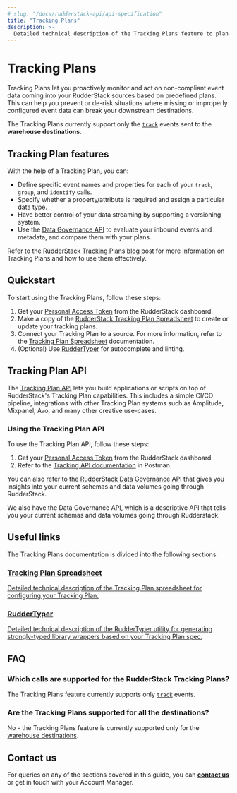 ```yaml
---
# slug: "/docs/rudderstack-api/api-specification"
title: "Tracking Plans"
description: >-
  Detailed technical description of the Tracking Plans feature to plan and monitor your event data.
---
```


# Tracking Plans

Tracking Plans let you proactively monitor and act on non-compliant event data coming into your RudderStack sources based on predefined plans. This can help you prevent or de-risk situations where missing or improperly configured event data can break your downstream destinations.

<div class="warningBlock">
  

The Tracking Plans currently support only the <a href="https://rudderstack.com/docs/rudderstack-api/api-specification/rudderstack-spec/track/"><code class="inline-code">track</code></a> events sent to the <strong>warehouse destinations</strong>.
</div>

## Tracking Plan features

With the help of a Tracking Plan, you can:

* Define specific event names and properties for each of your `track`, `group`, and `identify` calls.
* Specify whether a property/attribute is required and assign a particular data type.
* Have better control of your data streaming by supporting a versioning system.
* Use the [Data Governance API](https://rudderstack.com/docs/data-governance/rudderstack-data-governance-api/) to evaluate your inbound events and metadata, and compare them with your plans.

<div class="infoBlock">

Refer to the <a href="https://rudderstack.com/blog/dogfooding-at-rudderstack-tracking-plans-part-1/">RudderStack Tracking Plans</a> blog post for more information on Tracking Plans and how to use them effectively.
</div>

## Quickstart

To start using the Tracking Plans, follow these steps:

1. Get your [Personal Access Token](https://www.rudderstack.com/docs/transformations/api-access-token/) from the RudderStack dashboard.
2. Make a copy of the [RudderStack Tracking Plan Spreadsheet](https://docs.google.com/spreadsheets/d/1QnCY3dbzyz2InB68W3AGIJshsuY3Zu8WA3AfMMxIzAQ/edit#gid=1810167975) to create or update your tracking plans.
3. Connect your Tracking Plan to a source. For more information, refer to the [Tracking Plan Spreadsheet](https://www.rudderstack.com/docs/data-governance/tracking-plans/tracking-plan-spreadsheet/#linking-tracking-plan-to-a-source) documentation.
4. (Optional) Use [RudderTyper](https://www.rudderstack.com/docs/data-governance/ruddertyper/) for autocomplete and linting.

## Tracking Plan API

The [Tracking Plan API](https://documenter.getpostman.com/view/16242548/TzeWFT6D#3b19ae74-4a42-4078-b9f8-4aa006817c63) lets you build applications or scripts on top of RudderStack's Tracking Plan capabilities. This includes a simple CI/CD pipeline, integrations with other Tracking Plan systems such as Amplitude, Mixpanel, Avo, and many other creative use-cases.

### Using the Tracking Plan API

To use the Tracking Plan API, follow these steps:

1. Get your [Personal Access Token](https://www.rudderstack.com/docs/transformations/api-access-token/) from the RudderStack dashboard.
2. Refer to the [Tracking API documentation](https://documenter.getpostman.com/view/16242548/TzeWFT6D#7df289e7-8758-4ec0-a86e-3aa08bd3260e) in Postman.

<div class="successBlock">

You can also refer to the <a href="https://www.rudderstack.com/docs/data-governance/rudderstack-data-governance-api/">RudderStack Data Governance API</a> that gives you insights into your current schemas and data volumes going through RudderStack.
</div>

We also have the Data Governance API, which is a descriptive API that tells you your current schemas and data volumes going through Rudderstack.

## Useful links

The Tracking Plans documentation is divided into the following sections:

<div class="pageRefWrapper">
    <a href="tracking-plan-spreadsheet/">
        <div class="pageRefBlock">
            <h3>Tracking Plan Spreadsheet</h3>
            <p>Detailed technical description of the Tracking Plan spreadsheet for configuring your Tracking Plan.</p>
        </div>
    </a>
    <a href="https://www.rudderstack.com/docs/data-governance/ruddertyper/">
        <div class="pageRefBlock">
            <h3>RudderTyper</h3>
            <p>Detailed technical description of the RudderTyper utility for generating strongly-typed library wrappers based on your Tracking Plan spec.</p>
        </div>
    </a>
</div>

## FAQ

### Which calls are supported for the RudderStack Tracking Plans?

The Tracking Plans feature currently supports only [`track`](https://www.rudderstack.com/docs/rudderstack-api/api-specification/rudderstack-spec/track/) events.

### Are the Tracking Plans supported for all the destinations?

No - the Tracking Plans feature is currently supported only for the [warehouse destinations](https://rudderstack.com/docs/data-warehouse-integrations/).

## Contact us

For queries on any of the sections covered in this guide, you can [**contact us**](mailto:%20docs@rudderstack.com) or get in touch with your Account Manager.
